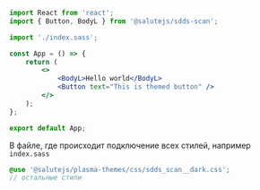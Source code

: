 
<TipProcessingStyle isSass/>

```jsx
import React from 'react';
import { Button, BodyL } from '@salutejs/sdds-scan';

import './index.sass';

const App = () => {
    return (
        <>
            <BodyL>Hello world</BodyL>
            <Button text="This is themed button" />
        </>
    );
};

export default App;
```

В файле, где происходит подключение всех стилей, например `index.sass`

```scss
@use '@salutejs/plasma-themes/css/sdds_scan__dark.css';
// остальные стили
```
